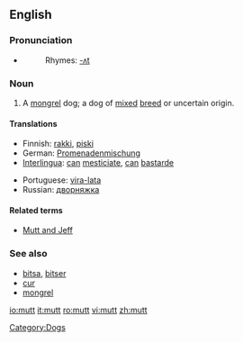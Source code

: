 ==English==

===Pronunciation===
*{{audio|en-us-mutt.ogg|Audio (US)}}
*:Rhymes: [[Rhymes:English:-ʌt|-ʌt]]

===Noun===
{{en-noun}}

# A [[mongrel]] dog; a dog of [[mixed]] [[breed]] or uncertain origin.

====Translations====
{{trans-top|a mongrel dog}}
*Finnish: [[rakki]], [[piski]]
*German: [[Promenadenmischung]] {{f}}
*[[Interlingua]]: [[can]] [[mesticiar|mesticiate]], [[can]] [[bastarde]]
{{trans-mid}}
*Portuguese: [[vira-lata]] {{m}}
*Russian: [[дворняжка]]
{{trans-bottom}}

====Related terms====
*[[Mutt and Jeff]]

===See also===
*[[bitsa]], [[bitser]]
*[[cur]]
*[[mongrel]]

[[Category:Dogs]]

[[io:mutt]]
[[it:mutt]]
[[ro:mutt]]
[[vi:mutt]]
[[zh:mutt]]